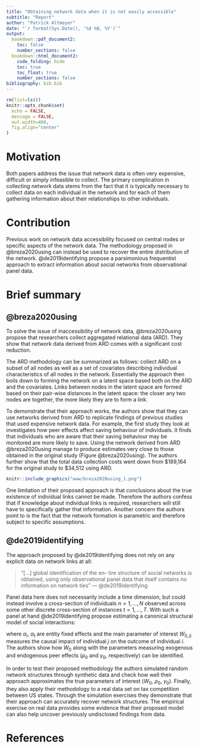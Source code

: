 ```yaml
---
title: "Obtaining network data when it is not easily accessible"
subtitle: "Report"
author: "Patrick Altmeyer"
date: "`r format(Sys.Date(), '%d %B, %Y')`"
output: 
  bookdown::pdf_document2:
    toc: false
    number_sections: false
  bookdown::html_document2:
    code_folding: hide
    toc: true
    toc_float: true
    number_sections: false
bibliography: bib.bib
---
```


```r
rm(list=ls())
knitr::opts_chunk$set(
  echo = FALSE, 
  message = FALSE, 
  out.width=400,
  fig.align="center"
)
```

# Motivation

Both papers address the issue that network data is often very expensive, difficult or simply infeasible to collect. The primary complication in collecting network data stems from the fact that it is typically necessary to collect data on each individual in the network and for each of them gathering information about their relationships to other individuals. 

# Contribution

Previous work on network data accessibility focused on central nodes or specific aspects of the network data. The methodology proposed in @breza2020using can instead be used to recover the entire distribution of the network. @de2019identifying propose a parsimonious frequentist approach to extract information about social networks from observational panel data.

# Brief summary

## @breza2020using

To solve the issue of inaccessibility of network data, @breza2020using propose that researchers collect aggregated relational data (ARD). They show that network data derived from ARD comes with a significant cost reduction. 

The ARD methodology can be summarized as follows: collect ARD on a subset of all nodes as well as a set of covariates describing individual characteristics of all nodes in the network. Essentially the approach then boils down to forming the network on a latent space based both on the ARD and the covariates. Links between nodes in the latent space are formed based on their pair-wise distances in the latent space: the closer any two nodes are together, the more likely they are to form a link.

To demonstrate that their approach works, the authors show that they can use networks derived from ARD to replicate findings of previous studies that used expensive network data. For example, the first study they look at investigates how peer effects affect saving behaviour of individuals. It finds that individuals who are aware that their saving behaviour may be monitored are more likely to save. Using the network derived from ARD @breza2020using manage to produce estimates very close to those obtained in the original study (Figure @breza2020using). The authors further show that the total data collection costs went down from \$189,164 for the original study to \$34,512 using ARD.

```r
knitr::include_graphics("www/breza2020using_1.png")
```

One limitation of their proposed approach is that conclusions about the true existence of individual links cannot be made. Therefore the authors confess that if knowledge about individual links is required, researchers will still have to specifically gather that information. Another concern the authors point to is the fact that the network formation is parametric and therefore subject to specific assumptions.

## @de2019identifying

The approach proposed by @de2019identifying does not rely on any explicit data on network links at all:

> "[...] global identification of the en- tire structure of social networks is obtained, using only observational panel data that itself contains no information on network ties"
--- @de2019identifying

Panel data here does not necessarily include a time dimension, but could instead involve a cross-section of individuals $n=1,...,N$ observed across some other discrete cross-section of instances $t=1,...,T$. With such a panel at hand @de2019identifying propose estimating a canonical structural model of social interactions:

\begin{equation} 
\begin{aligned}
&& y_{i,t}&=\rho_0 \sum_{j=1}^{N} W_{0,ij}y_{jt} + \beta_0x_{it}+\gamma_0 \sum_{j=1}^{N} W_{0,ij} x_{jt} + \alpha_i + \alpha_t +\epsilon_{it} \\
\end{aligned}
(\#eq:canon)
\end{equation}

where $\alpha_i$, $\alpha_t$ are entity fixed effects and the main parameter of interest $W_{0,ij}$ measures the causal impact of individual $j$ on the outcome of individual $i$. The authors show how $W_0$ along with the parameters measuring exogenous and endogenous peer effects ($\rho_0$ and $\gamma_0$, respectively) can be identified.

In order to test their proposed methodology the authors simulated random network structures through synthetic data and check how well their approach approximates the true parameters of interest ($W_0$, $\rho_0$, $\gamma_0$). Finally, they also apply their methodology to a real data set on tax competition between US states. Through the simulation exercises they demonstrate that their approach can accurately recover network structures. The empirical exercise on real data provides some evidence that their proposed model can also help uncover previously undisclosed findings from data.

# References